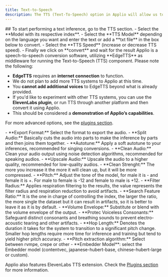 ```yaml
---
title: Text-to-Speech
description: The TTS (Text-To-Speech) option in Applio will allow us to convert any voice to a text base without the need to use external software.
---
```



<ImageZoom src="/images/tts.png" alt="TTS"  width={1000} height={500}  className="rounded shadow-xl shadow-black/10 dark:shadow-white/10 border border-white/10"/>

<Steps>
## To start performing a text inference, go to the TTS section.

<Step>
- Select the **Model with its respective index**.
</Step>
<Step>
- Select the **TTS Model** depending on the language you want and enter the text or add a **txt file** in the box below to convert.
</Step>
<Step>
- Select the **TTS Speed** (increase or decrease TTS speed).
</Step>
<Step>
- Finally we click on **convert** and wait for the result
</Step>
</Steps>

<Callout type="info" className="shadow-xl shadow-blue-500/10">
Applio is a speech-to-speech conversion software, utilizing **EdgeTTS** as middleware for running the Text-to-Speech (TTS) component. Please note the following:

- **EdgeTTS** requires an **internet connection** to function.
- We do not plan to add more TTS systems to Applio at this time.
- You **cannot add additional voices** to EdgeTTS beyond what is already provided.
- If you'd like to experiment with other TTS systems, you can use the **ElevenLabs plugin**, or run TTS through another platform and then convert it using Applio.
- This should be considered a **demonstration of Applio’s capabilities**.
</Callout>

For more advanced options, see the [plugins section](/getting-started/plugins).

<Accordions>
<Accordion title="Advanced settings">
- **Export Format:** Select the format to export the audio.
- **Split Audio:** Basically cuts the audio into parts to make the inference by parts and then joins them together.
- **Autotune:** Apply a soft autotune to your inferences, recommended for singing conversions.
- **Clean Audio:** Clean your audio output using noise detection algorithms, recommended for speaking audios.
- **Upscale Audio:** Upscale the audio to a higher quality, recommended for low-quality audios.
- **Clean Strenght:** The more you increase it the more it will clean up, but it will be more compressed.
- **Pitch:** Adjust the tone of the model, for male it is - and female it is +. For male to female is -12 and female to male is +12.
- **Filter Radius:** Applies respiration filtering to the results, the value represents the filter radius and respiration reduction to avoid artifacts.
- **Search Feature Ratio:** It is the one in charge of controlling the index, the larger the ratio, the more single the dataset but it can result in artifacts, so it is better to leave it as it is by default.
- **Volume Envelope:** Substitute or blend with the volume envelope of the output.
- **Protec Voiceless Consonants:** Safeguard distinct consonants and breathing sounds to prevent electro-acoustic tearing and other artifacts.
- **Hop Length:** Denotes the duration it takes for the system to transition to a significant pitch change. Smaller hop lengths require more time for inference and training but tend to yield higher pitch accuracy.
- **Pitch extraction algorithm:** Select between rvmpe, crepe or other
- **Embedder Model**: select the Embedder model (contentvec, japanese-hubert-base, chinese-hubert-large or custom).

Applio also features ElevenLabs TTS extension. Check the [Plugins section](/getting-started/plugins) for more information.
</Accordion>
</Accordions>